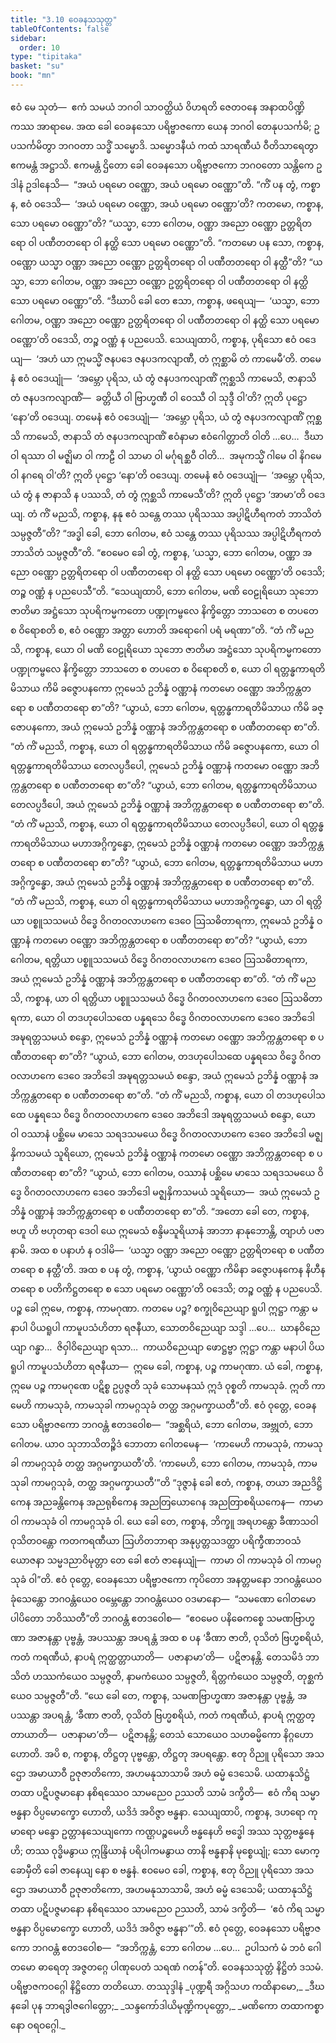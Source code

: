 ```yaml
---
title: "3.10 ဝေခနသသုတ္တ"
tableOfContents: false
sidebar:
  order: 10
type: "tipitaka"
basket: "su"
book: "mn"
---
```



<DynamicBreadcrumb />

<Division number="278" book="mn" e="ch" v="24">

<Paragraph number="800" book="mn">
ဧဝံ မေ သုတံ—  ဧကံ သမယံ ဘဂဝါ သာဝတ္ထိယံ ဝိဟရတိ ဇေတဝနေ အနာထပိဏ္ဍိကဿ အာရာမေ. အထ ခေါ ဝေခနသော ပရိဗ္ဗာဇကော ယေန ဘဂဝါ တေနုပသင်္ကမိ; ဥပသင်္ကမိတွာ ဘဂဝတာ သဒ္ဓိံ သမ္မောဒိ. သမ္မောဒနီယံ ကထံ သာရဏီယံ ဝီတိသာရေတွာ ဧကမန္တံ အဋ္ဌာသိ. ဧကမန္တံ ဌိတော ခေါ ဝေခနသော ပရိဗ္ဗာဇကော ဘဂဝတော သန္တိကေ ဥဒါနံ ဥဒါနေသိ—  “အယံ ပရမော ဝဏ္ဏော, အယံ ပရမော ဝဏ္ဏော”တိ.
</Paragraph>

<Paragraph number="801" book="mn">
“ကိံ ပန တွံ, ကစ္စာန, ဧဝံ ဝဒေသိ—  ‘အယံ ပရမော ဝဏ္ဏော, အယံ ပရမော ဝဏ္ဏော’တိ? ကတမော, ကစ္စာန, သော ပရမော ဝဏ္ဏော”တိ?
</Paragraph>

<Paragraph number="802" book="mn">
“ယသ္မာ, ဘော ဂေါတမ, ဝဏ္ဏာ အညော ဝဏ္ဏော ဥတ္တရိတရော ဝါ ပဏီတတရော ဝါ နတ္ထိ သော ပရမော ဝဏ္ဏော”တိ.
</Paragraph>

<Paragraph number="803" book="mn">
“ကတမော ပန သော, ကစ္စာန, ဝဏ္ဏော ယသ္မာ ဝဏ္ဏာ အညော ဝဏ္ဏော ဥတ္တရိတရော ဝါ ပဏီတတရော ဝါ နတ္ထီ”တိ?
</Paragraph>

<Paragraph number="804" book="mn">
“ယသ္မာ, ဘော ဂေါတမ, ဝဏ္ဏာ အညော ဝဏ္ဏော ဥတ္တရိတရော ဝါ ပဏီတတရော ဝါ နတ္ထိ သော ပရမော ဝဏ္ဏော”တိ.
</Paragraph>

<Paragraph number="805" book="mn">
“ဒီဃာပိ ခေါ တေ ဧသာ, ကစ္စာန, ဖရေယျ—  ‘ယသ္မာ, ဘော ဂေါတမ, ဝဏ္ဏာ အညော ဝဏ္ဏော ဥတ္တရိတရော ဝါ ပဏီတတရော ဝါ နတ္ထိ သော ပရမော ဝဏ္ဏော’တိ ဝဒေသိ, တဉ္စ ဝဏ္ဏံ န ပညပေသိ. သေယျထာပိ, ကစ္စာန, ပုရိသော ဧဝံ ဝဒေယျ—  ‘အဟံ ယာ ဣမသ္မိံ ဇနပဒေ ဇနပဒကလျာဏီ, တံ ဣစ္ဆာမိ တံ ကာမေမီ’တိ. တမေနံ ဧဝံ ဝဒေယျုံ—  ‘အမ္ဘော ပုရိသ, ယံ တွံ ဇနပဒကလျာဏိံ ဣစ္ဆသိ ကာမေသိ, ဇာနာသိ တံ ဇနပဒကလျာဏိံ—  ခတ္တိယီ ဝါ ဗြာဟ္မဏီ ဝါ ဝေဿီ ဝါ သုဒ္ဒီ ဝါ’တိ? ဣတိ ပုဋ္ဌော ‘နော’တိ ဝဒေယျ. တမေနံ ဧဝံ ဝဒေယျုံ—  ‘အမ္ဘော ပုရိသ, ယံ တွံ ဇနပဒကလျာဏိံ ဣစ္ဆသိ ကာမေသိ, ဇာနာသိ တံ ဇနပဒကလျာဏိံ ဧဝံနာမာ ဧဝံဂေါတ္တာတိ ဝါတိ …ပေ…  ဒီဃာ ဝါ ရဿာ ဝါ မဇ္ဈိမာ ဝါ ကာဠီ ဝါ သာမာ ဝါ မင်္ဂုရစ္ဆဝီ ဝါတိ…  အမုကသ္မိံ ဂါမေ ဝါ နိဂမေ ဝါ နဂရေ ဝါ’တိ? ဣတိ ပုဋ္ဌော ‘နော’တိ ဝဒေယျ. တမေနံ ဧဝံ ဝဒေယျုံ—  ‘အမ္ဘော ပုရိသ, ယံ တွံ န ဇာနာသိ န ပဿသိ, တံ တွံ ဣစ္ဆသိ ကာမေသီ’တိ? ဣတိ ပုဋ္ဌော ‘အာမာ’တိ ဝဒေယျ.
</Paragraph>

<Paragraph number="806" book="mn">
တံ ကိံ မညသိ, ကစ္စာန, နနု ဧဝံ သန္တေ တဿ ပုရိသဿ အပ္ပါဋိဟီရကတံ ဘာသိတံ သမ္ပဇ္ဇတီ”တိ? “အဒ္ဓါ ခေါ, ဘော ဂေါတမ, ဧဝံ သန္တေ တဿ ပုရိသဿ အပ္ပါဋိဟီရကတံ ဘာသိတံ သမ္ပဇ္ဇတီ”တိ. “ဧဝမေဝ ခေါ တွံ, ကစ္စာန, ‘ယသ္မာ, ဘော ဂေါတမ, ဝဏ္ဏာ အညော ဝဏ္ဏော ဥတ္တရိတရော ဝါ ပဏီတတရော ဝါ နတ္ထိ သော ပရမော ဝဏ္ဏော’တိ ဝဒေသိ; တဉ္စ ဝဏ္ဏံ န ပညပေသီ”တိ. “သေယျထာပိ, ဘော ဂေါတမ, မဏိ ဝေဠုရိယော သုဘော ဇာတိမာ အဋ္ဌံသော သုပရိကမ္မကတော ပဏ္ဍုကမ္ဗလေ နိက္ခိတ္တော ဘာသတေ စ တပတေ စ ဝိရောစတိ စ, ဧဝံ ဝဏ္ဏော အတ္တာ ဟောတိ အရောဂေါ ပရံ မရဏာ”တိ.
</Paragraph>

</Division>
<Division number="279" book="mn" e="ch" v="24">

<Paragraph number="807" book="mn">
“တံ ကိံ မညသိ, ကစ္စာန, ယော ဝါ မဏိ ဝေဠုရိယော သုဘော ဇာတိမာ အဋ္ဌံသော သုပရိကမ္မကတော ပဏ္ဍုကမ္ဗလေ နိက္ခိတ္တော ဘာသတေ စ တပတေ စ ဝိရောစတိ စ, ယော ဝါ ရတ္တန္ဓကာရတိမိသာယ ကိမိ ခဇ္ဇောပနကော ဣမေသံ ဥဘိန္နံ ဝဏ္ဏာနံ ကတမော ဝဏ္ဏော အဘိက္ကန္တတရော စ ပဏီတတရော စာ”တိ? “ယွာယံ, ဘော ဂေါတမ, ရတ္တန္ဓကာရတိမိသာယ ကိမိ ခဇ္ဇောပနကော, အယံ ဣမေသံ ဥဘိန္နံ ဝဏ္ဏာနံ အဘိက္ကန္တတရော စ ပဏီတတရော စာ”တိ.
</Paragraph>

<Paragraph number="808" book="mn">
“တံ ကိံ မညသိ, ကစ္စာန, ယော ဝါ ရတ္တန္ဓကာရတိမိသာယ ကိမိ ခဇ္ဇောပနကော, ယော ဝါ ရတ္တန္ဓကာရတိမိသာယ တေလပ္ပဒီပေါ, ဣမေသံ ဥဘိန္နံ ဝဏ္ဏာနံ ကတမော ဝဏ္ဏော အဘိက္ကန္တတရော စ ပဏီတတရော စာ”တိ? “ယွာယံ, ဘော ဂေါတမ, ရတ္တန္ဓကာရတိမိသာယ တေလပ္ပဒီပေါ, အယံ ဣမေသံ ဥဘိန္နံ ဝဏ္ဏာနံ အဘိက္ကန္တတရော စ ပဏီတတရော စာ”တိ.
</Paragraph>

<Paragraph number="809" book="mn">
“တံ ကိံ မညသိ, ကစ္စာန, ယော ဝါ ရတ္တန္ဓကာရတိမိသာယ တေလပ္ပဒီပေါ, ယော ဝါ ရတ္တန္ဓကာရတိမိသာယ မဟာအဂ္ဂိက္ခန္ဓော, ဣမေသံ ဥဘိန္နံ ဝဏ္ဏာနံ ကတမော ဝဏ္ဏော အဘိက္ကန္တတရော စ ပဏီတတရော စာ”တိ? “ယွာယံ, ဘော ဂေါတမ, ရတ္တန္ဓကာရတိမိသာယ မဟာအဂ္ဂိက္ခန္ဓော, အယံ ဣမေသံ ဥဘိန္နံ ဝဏ္ဏာနံ အဘိက္ကန္တတရော စ ပဏီတတရော စာ”တိ.
</Paragraph>

<Paragraph number="810" book="mn">
“တံ ကိံ မညသိ, ကစ္စာန, ယော ဝါ ရတ္တန္ဓကာရတိမိသာယ မဟာအဂ္ဂိက္ခန္ဓော, ယာ ဝါ ရတ္တိယာ ပစ္စူသသမယံ ဝိဒ္ဓေ ဝိဂတဝလာဟကေ ဒေဝေ ဩသဓိတာရကာ, ဣမေသံ ဥဘိန္နံ ဝဏ္ဏာနံ ကတမော ဝဏ္ဏော အဘိက္ကန္တတရော စ ပဏီတတရော စာ”တိ? “ယွာယံ, ဘော ဂေါတမ, ရတ္တိယာ ပစ္စူသသမယံ ဝိဒ္ဓေ ဝိဂတဝလာဟကေ ဒေဝေ ဩသဓိတာရကာ, အယံ ဣမေသံ ဥဘိန္နံ ဝဏ္ဏာနံ အဘိက္ကန္တတရော စ ပဏီတတရော စာ”တိ.
</Paragraph>

<Paragraph number="811" book="mn">
“တံ ကိံ မညသိ, ကစ္စာန, ယာ ဝါ ရတ္တိယာ ပစ္စူသသမယံ ဝိဒ္ဓေ ဝိဂတဝလာဟကေ ဒေဝေ ဩသဓိတာရကာ, ယော ဝါ တဒဟုပေါသထေ ပန္နရသေ ဝိဒ္ဓေ ဝိဂတဝလာဟကေ ဒေဝေ အဘိဒေါ အဍ္ဎရတ္တသမယံ စန္ဒော, ဣမေသံ ဥဘိန္နံ ဝဏ္ဏာနံ ကတမော ဝဏ္ဏော အဘိက္ကန္တတရော စ ပဏီတတရော စာ”တိ? “ယွာယံ, ဘော ဂေါတမ, တဒဟုပေါသထေ ပန္နရသေ ဝိဒ္ဓေ ဝိဂတဝလာဟကေ ဒေဝေ အဘိဒေါ အဍ္ဎရတ္တသမယံ စန္ဒော, အယံ ဣမေသံ ဥဘိန္နံ ဝဏ္ဏာနံ အဘိက္ကန္တတရော စ ပဏီတတရော စာ”တိ.
</Paragraph>

<Paragraph number="812" book="mn">
“တံ ကိံ မညသိ, ကစ္စာန, ယော ဝါ တဒဟုပေါသထေ ပန္နရသေ ဝိဒ္ဓေ ဝိဂတဝလာဟကေ ဒေဝေ အဘိဒေါ အဍ္ဎရတ္တသမယံ စန္ဒော, ယော ဝါ ဝဿာနံ ပစ္ဆိမေ မာသေ သရဒသမယေ ဝိဒ္ဓေ ဝိဂတဝလာဟကေ ဒေဝေ အဘိဒေါ မဇ္ဈနှိကသမယံ သူရိယော, ဣမေသံ ဥဘိန္နံ ဝဏ္ဏာနံ ကတမော ဝဏ္ဏော အဘိက္ကန္တတရော စ ပဏီတတရော စာ”တိ? “ယွာယံ, ဘော ဂေါတမ, ဝဿာနံ ပစ္ဆိမေ မာသေ သရဒသမယေ ဝိဒ္ဓေ ဝိဂတဝလာဟကေ ဒေဝေ အဘိဒေါ မဇ္ဈနှိကသမယံ သူရိယော—  အယံ ဣမေသံ ဥဘိန္နံ ဝဏ္ဏာနံ အဘိက္ကန္တတရော စ ပဏီတတရော စာ”တိ.
</Paragraph>

<Paragraph number="813" book="mn">
“အတော ခေါ တေ, ကစ္စာန, ဗဟူ ဟိ ဗဟုတရာ ဒေဝါ ယေ ဣမေသံ စန္ဒိမသူရိယာနံ အာဘာ နာနုဘောန္တိ, တျာဟံ ပဇာနာမိ. အထ စ ပနာဟံ န ဝဒါမိ—  ‘ယသ္မာ ဝဏ္ဏာ အညော ဝဏ္ဏော ဥတ္တရိတရော စ ပဏီတတရော စ နတ္ထီ’တိ. အထ စ ပန တွံ, ကစ္စာန, ‘ယွာယံ ဝဏ္ဏော ကိမိနာ ခဇ္ဇောပနကေန နိဟီနတရော စ ပတိကိဋ္ဌတရော စ သော ပရမော ဝဏ္ဏော’တိ ဝဒေသိ; တဉ္စ ဝဏ္ဏံ န ပညပေသိ.
</Paragraph>

</Division>
<Division number="280" book="mn" e="ch" v="24">

<Paragraph number="814" book="mn">
ပဉ္စ ခေါ ဣမေ, ကစ္စာန, ကာမဂုဏာ. ကတမေ ပဉ္စ? စက္ခုဝိညေယျာ ရူပါ ဣဋ္ဌာ ကန္တာ မနာပါ ပိယရူပါ ကာမူပသံဟိတာ ရဇနီယာ, သောတဝိညေယျာ သဒ္ဒါ …ပေ…  ဃာနဝိညေယျာ ဂန္ဓာ…  ဇိဝှါဝိညေယျာ ရသာ…  ကာယဝိညေယျာ ဖောဋ္ဌဗ္ဗာ ဣဋ္ဌာ ကန္တာ မနာပါ ပိယရူပါ ကာမူပသံဟိတာ ရဇနီယာ—  ဣမေ ခေါ, ကစ္စာန, ပဉ္စ ကာမဂုဏာ. ယံ ခေါ, ကစ္စာန, ဣမေ ပဉ္စ ကာမဂုဏေ ပဋိစ္စ ဥပ္ပဇ္ဇတိ သုခံ သောမနဿံ ဣဒံ ဝုစ္စတိ ကာမသုခံ. ဣတိ ကာမေဟိ ကာမသုခံ, ကာမသုခါ ကာမဂ္ဂသုခံ တတ္ထ အဂ္ဂမက္ခာယတီ”တိ.
</Paragraph>

<Paragraph number="815" book="mn">
ဧဝံ ဝုတ္တေ, ဝေခနသော ပရိဗ္ဗာဇကော ဘဂဝန္တံ ဧတဒဝေါစ—  “အစ္ဆရိယံ, ဘော ဂေါတမ, အဗ္ဘုတံ, ဘော ဂေါတမ. ယာဝ သုဘာသိတဉ္စိဒံ ဘောတာ ဂေါတမေန—  ‘ကာမေဟိ ကာမသုခံ, ကာမသုခါ ကာမဂ္ဂသုခံ တတ္ထ အဂ္ဂမက္ခာယတီ’တိ. ‘ကာမေဟိ, ဘော ဂေါတမ, ကာမသုခံ, ကာမသုခါ ကာမဂ္ဂသုခံ, တတ္ထ အဂ္ဂမက္ခာယတီ’”တိ “ဒုဇ္ဇာနံ ခေါ ဧတံ, ကစ္စာန, တယာ အညဒိဋ္ဌိကေန အညခန္တိကေန အညရုစိကေန အညတြယောဂေန အညတြာစရိယကေန—  ကာမာ ဝါ ကာမသုခံ ဝါ ကာမဂ္ဂသုခံ ဝါ. ယေ ခေါ တေ, ကစ္စာန, ဘိက္ခူ အရဟန္တော ခီဏာသဝါ ဝုသိတဝန္တော ကတကရဏီယာ ဩဟိတဘာရာ အနုပ္ပတ္တသဒတ္ထာ ပရိက္ခီဏဘဝသံယောဇနာ သမ္မဒညာဝိမုတ္တာ တေ ခေါ ဧတံ ဇာနေယျုံ—  ကာမာ ဝါ ကာမသုခံ ဝါ ကာမဂ္ဂသုခံ ဝါ”တိ.
</Paragraph>

</Division>
<Division number="281" book="mn" e="ch" v="24">

<Paragraph number="816" book="mn">
ဧဝံ ဝုတ္တေ, ဝေခနသော ပရိဗ္ဗာဇကော ကုပိတော အနတ္တမနော ဘဂဝန္တံယေဝ ခုံသေန္တော ဘဂဝန္တံယေဝ ဝမ္ဘေန္တော ဘဂဝန္တံယေဝ ဝဒမာနော—  “သမဏော ဂေါတမော ပါပိတော ဘဝိဿတီ”တိ ဘဂဝန္တံ ဧတဒဝေါစ—  “ဧဝမေဝ ပနိဓေကစ္စေ သမဏဗြာဟ္မဏာ အဇာနန္တာ ပုဗ္ဗန္တံ, အပဿန္တာ အပရန္တံ အထ စ ပန ‘ခီဏာ ဇာတိ, ဝုသိတံ ဗြဟ္မစရိယံ, ကတံ ကရဏီယံ, နာပရံ ဣတ္ထတ္တာယာတိ—  ပဇာနာမာ’တိ—  ပဋိဇာနန္တိ. တေသမိဒံ ဘာသိတံ ဟဿကံယေဝ သမ္ပဇ္ဇတိ, နာမကံယေဝ သမ္ပဇ္ဇတိ, ရိတ္တကံယေဝ သမ္ပဇ္ဇတိ, တုစ္ဆကံယေဝ သမ္ပဇ္ဇတီ”တိ. “ယေ ခေါ တေ, ကစ္စာန, သမဏဗြာဟ္မဏာ အဇာနန္တာ ပုဗ္ဗန္တံ, အပဿန္တာ အပရန္တံ, ‘ခီဏာ ဇာတိ, ဝုသိတံ ဗြဟ္မစရိယံ, ကတံ ကရဏီယံ, နာပရံ ဣတ္ထတ္တာယာတိ—  ပဇာနာမာ’တိ—  ပဋိဇာနန္တိ; တေသံ သောယေဝ သဟဓမ္မိကော နိဂ္ဂဟော ဟောတိ. အပိ စ, ကစ္စာန, တိဋ္ဌတု ပုဗ္ဗန္တော, တိဋ္ဌတု အပရန္တော. ဧတု ဝိညူ ပုရိသော အသဌော အမာယာဝီ ဥဇုဇာတိကော, အဟမနုသာသာမိ အဟံ ဓမ္မံ ဒေသေမိ. ယထာနုသိဋ္ဌံ တထာ ပဋိပဇ္ဇမာနော နစိရဿေဝ သာမညေဝ ဉဿတိ သာမံ ဒက္ခိတိ—  ဧဝံ ကိရ သမ္မာ ဗန္ဓနာ ဝိပ္ပမောက္ခော ဟောတိ, ယဒိဒံ အဝိဇ္ဇာ ဗန္ဓနာ. သေယျထာပိ, ကစ္စာန, ဒဟရော ကုမာရော မန္ဒော ဥတ္တာနသေယျကော ကဏ္ဌပဉ္စမေဟိ ဗန္ဓနေဟိ ဗဒ္ဓေါ အဿ သုတ္တဗန္ဓနေဟိ; တဿ ဝုဒ္ဓိမနွာယ ဣန္ဒြိယာနံ ပရိပါကမနွာယ တာနိ ဗန္ဓနာနိ မုစ္စေယျုံ; သော မောက္ခောမှီတိ ခေါ ဇာနေယျ နော စ ဗန္ဓနံ. ဧဝမေဝ ခေါ, ကစ္စာန, ဧတု ဝိညူ ပုရိသော အသဌော အမာယာဝီ ဥဇုဇာတိကော, အဟမနုသာသာမိ, အဟံ ဓမ္မံ ဒေသေမိ; ယထာနုသိဋ္ဌံ တထာ ပဋိပဇ္ဇမာနော နစိရဿေဝ သာမညေဝ ဉဿတိ, သာမံ ဒက္ခိတိ—  ‘ဧဝံ ကိရ သမ္မာ ဗန္ဓနာ ဝိပ္ပမောက္ခော ဟောတိ, ယဒိဒံ အဝိဇ္ဇာ ဗန္ဓနာ’”တိ.
</Paragraph>

<Paragraph number="817" book="mn">
ဧဝံ ဝုတ္တေ, ဝေခနသော ပရိဗ္ဗာဇကော ဘဂဝန္တံ ဧတဒဝေါစ—  “အဘိက္ကန္တံ, ဘော ဂေါတမ …ပေ…  ဥပါသကံ မံ ဘဝံ ဂေါတမော ဓာရေတု အဇ္ဇတဂ္ဂေ ပါဏုပေတံ သရဏံ ဂတန်”တိ.

</Paragraph>
</Division>

<Paragraph number="818" type="center" book="mn">
ဝေခနသသုတ္တံ နိဋ္ဌိတံ ဒသမံ.



</Paragraph>

<Paragraph number="819" type="center" book="mn">
ပရိဗ္ဗာဇကဝဂ္ဂေါ နိဋ္ဌိတော တတိယော.



</Paragraph>

<Paragraph number="820" type="center" book="mn">
တဿုဒ္ဒါနံ


</Paragraph>

<Paragraph number="821" type="verses" book="mn">
_ပုဏ္ဍရီ အဂ္ဂိသဟ ကထိနာမော,_  
_ဒီဃနခေါ ပုန ဘာရဒွါဇဂေါတ္တော;_  
_သန္ဒကော်ဒါယိမုဏ္ဍိကပုတ္တော,_  
_မဏိကော တထာကစ္စာနော ဝရဝဂ္ဂေါ._
</Paragraph>